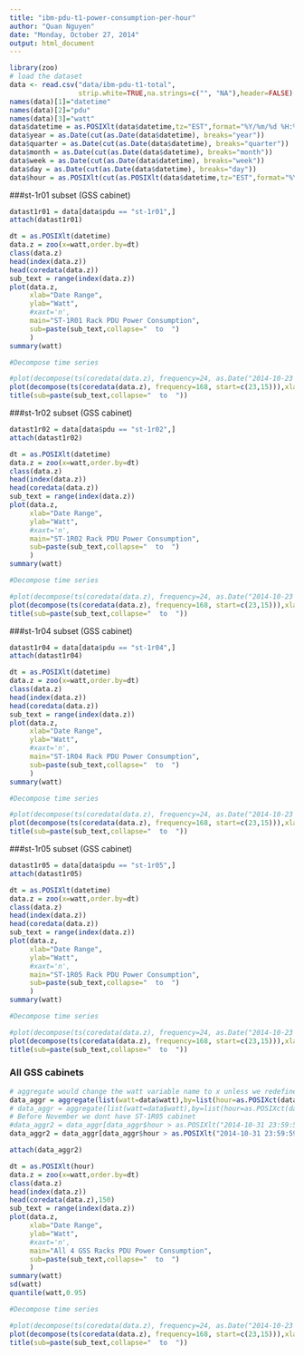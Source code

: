```yaml
---
title: "ibm-pdu-t1-power-consumption-per-hour"
author: "Quan Nguyen"
date: "Monday, October 27, 2014"
output: html_document
---
```

```r
library(zoo)
# load the dataset
data <- read.csv("data/ibm-pdu-t1-total", 
                 strip.white=TRUE,na.strings=c("", "NA"),header=FALSE)
names(data)[1]="datetime"
names(data)[2]="pdu"
names(data)[3]="watt"
data$datetime = as.POSIXlt(data$datetime,tz="EST",format="%Y/%m/%d %H:%M:%S")
data$year = as.Date(cut(as.Date(data$datetime), breaks="year"))
data$quarter = as.Date(cut(as.Date(data$datetime), breaks="quarter"))
data$month = as.Date(cut(as.Date(data$datetime), breaks="month"))
data$week = as.Date(cut(as.Date(data$datetime), breaks="week"))
data$day = as.Date(cut(as.Date(data$datetime), breaks="day"))
data$hour = as.POSIXlt(cut(as.POSIXlt(data$datetime,tz="EST",format="%Y-%m-%d %H:%M:%S"), breaks="hour"), format="%Y-%m-%d %H:%M:%S")
```

###st-1r01 subset (GSS cabinet)

```r
datast1r01 = data[data$pdu == "st-1r01",]
attach(datast1r01)

dt = as.POSIXlt(datetime)
data.z = zoo(x=watt,order.by=dt)
class(data.z)
head(index(data.z))
head(coredata(data.z))
sub_text = range(index(data.z))
plot(data.z,
     xlab="Date Range",
     ylab="Watt",
     #xaxt='n',
     main="ST-1R01 Rack PDU Power Consumption", 
     sub=paste(sub_text,collapse="  to  ")
     )
summary(watt)

#Decompose time series

#plot(decompose(ts(coredata(data.z), frequency=24, as.Date("2014-10-23 12:30"))),xlab="Day")
plot(decompose(ts(coredata(data.z), frequency=168, start=c(23,15))),xlab="Day")
title(sub=paste(sub_text,collapse="  to  "))
```


###st-1r02 subset (GSS cabinet)

```r
datast1r02 = data[data$pdu == "st-1r02",]
attach(datast1r02)

dt = as.POSIXlt(datetime)
data.z = zoo(x=watt,order.by=dt)
class(data.z)
head(index(data.z))
head(coredata(data.z))
sub_text = range(index(data.z))
plot(data.z,
     xlab="Date Range",
     ylab="Watt",
     #xaxt='n',
     main="ST-1R02 Rack PDU Power Consumption", 
     sub=paste(sub_text,collapse="  to  ")
     )
summary(watt)

#Decompose time series

#plot(decompose(ts(coredata(data.z), frequency=24, as.Date("2014-10-23 12:30"))),xlab="Day")
plot(decompose(ts(coredata(data.z), frequency=168, start=c(23,15))),xlab="Day")
title(sub=paste(sub_text,collapse="  to  "))
```


###st-1r04 subset (GSS cabinet)

```r
datast1r04 = data[data$pdu == "st-1r04",]
attach(datast1r04)

dt = as.POSIXlt(datetime)
data.z = zoo(x=watt,order.by=dt)
class(data.z)
head(index(data.z))
head(coredata(data.z))
sub_text = range(index(data.z))
plot(data.z,
     xlab="Date Range",
     ylab="Watt",
     #xaxt='n',
     main="ST-1R04 Rack PDU Power Consumption", 
     sub=paste(sub_text,collapse="  to  ")
     )
summary(watt)

#Decompose time series

#plot(decompose(ts(coredata(data.z), frequency=24, as.Date("2014-10-23 12:30"))),xlab="Day")
plot(decompose(ts(coredata(data.z), frequency=168, start=c(23,15))),xlab="Day")
title(sub=paste(sub_text,collapse="  to  "))
```


###st-1r05 subset (GSS cabinet)

```r
datast1r05 = data[data$pdu == "st-1r05",]
attach(datast1r05)

dt = as.POSIXlt(datetime)
data.z = zoo(x=watt,order.by=dt)
class(data.z)
head(index(data.z))
head(coredata(data.z))
sub_text = range(index(data.z))
plot(data.z,
     xlab="Date Range",
     ylab="Watt",
     #xaxt='n',
     main="ST-1R05 Rack PDU Power Consumption", 
     sub=paste(sub_text,collapse="  to  ")
     )
summary(watt)

#Decompose time series

#plot(decompose(ts(coredata(data.z), frequency=24, as.Date("2014-10-23 12:30"))),xlab="Day")
plot(decompose(ts(coredata(data.z), frequency=168, start=c(23,15))),xlab="Day")
title(sub=paste(sub_text,collapse="  to  "))
```

### All GSS cabinets

```r
# aggregate would change the watt variable name to x unless we redefine it in a list
data_aggr = aggregate(list(watt=data$watt),by=list(hour=as.POSIXct(data$hour)),sum)
# data_aggr = aggregate(list(watt=data$watt),by=list(hour=as.POSIXct(data$hour,tz="EST",format="%Y/%m/%d %H:%M:%S")),sum)
# Before November we dont have ST-1R05 cabinet
#data_aggr2 = data_aggr[data_aggr$hour > as.POSIXlt("2014-10-31 23:59:59"),]
data_aggr2 = data_aggr[data_aggr$hour > as.POSIXlt("2014-10-31 23:59:59",tz="EST"),]

attach(data_aggr2)

dt = as.POSIXlt(hour)
data.z = zoo(x=watt,order.by=dt)
class(data.z)
head(index(data.z))
head(coredata(data.z),150)
sub_text = range(index(data.z))
plot(data.z,
     xlab="Date Range",
     ylab="Watt",
     #xaxt='n',
     main="All 4 GSS Racks PDU Power Consumption", 
     sub=paste(sub_text,collapse="  to  ")
     )
summary(watt)
sd(watt)
quantile(watt,0.95)

#Decompose time series

#plot(decompose(ts(coredata(data.z), frequency=24, as.Date("2014-10-23 12:30"))),xlab="Day")
plot(decompose(ts(coredata(data.z), frequency=168, start=c(23,15))),xlab="Day")
title(sub=paste(sub_text,collapse="  to  "))
```

